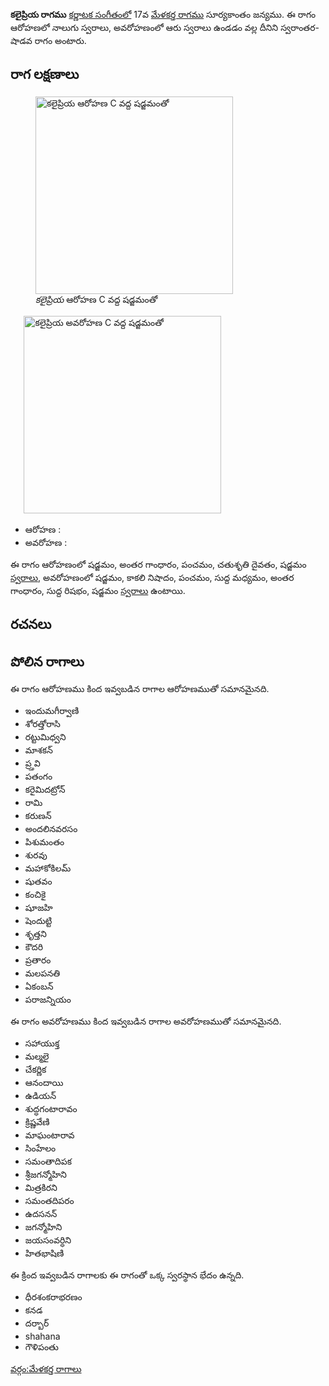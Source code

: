 {{Infobox ragam
	| name          	= కలైప్రియ
	| synonym	    	= 
	| mela          	= 
	| chakra        	= 
	| janaka        	= 
	| type          	= స్వరాంతర-శాడవ
	| arohanam      	= {{svaraC|S|G3|P|D2|S'}} 
	| avarohanam    	= {{svaraC|S'|N3|P|M1|G3|R1|S}}
	| jeeva         	=
	| chhaya        	=
	| nyasa         	=
	| vishesha      	= 
	| equivalent  		= 
}}
{{కర్ణాటక సంగీత రాగాలు}}
'''కలైప్రియ రాగము''' [[కర్ణాటక సంగీతం]]లో 17వ [[మేళకర్త రాగము]] సూర్యకాంతం జన్యము.  ఈ రాగం ఆరోహణలో నాలుగు స్వరాలు, అవరోహణంలో ఆరు స్వరాలు ఉండడం వల్ల దీనిని స్వరాంతర-షాడవ రాగం అంటారు.


==రాగ లక్షణాలు==
[[Image:kalaipriya_ar_kb2wiki.png|thumb|right|316px|''కలైప్రియ'' ఆరోహణ C వద్ద షడ్జమంతో]]
	[[Image:kalaipriya_av_kb2wiki.png|thumb|right|316px|''కలైప్రియ'' అవరోహణ C వద్ద షడ్జమంతో]]

* ఆరోహణ : {{svaraC|S|G3|P|D2|S'}} 
* అవరోహణ : {{svaraC|S'|N3|P|M1|G3|R1|S}}

ఈ రాగం ఆరోహణంలో షడ్జమం, అంతర గాంధారం, పంచమం, చతుశృతి దైవతం, షడ్జమం [[స్వరాలు]], అవరోహణంలో షడ్జమం, కాకలి  నిషాదం, పంచమం, సుద్ద మధ్యమం, అంతర గాంధారం, సుద్ద  రిషభం, షడ్జమం [[స్వరాలు]] ఉంటాయి.

==రచనలు==



==పోలిన రాగాలు==
ఈ రాగం ఆరోహణము కింద ఇవ్వబడిన రాగాల ఆరోహణముతో సమానమైనది.
* ఇందుమగీర్వాణి
* శోరత్తోరాసి
* రట్టుమిధ్వని
* మాశకన్
* ప్ర్తవి
* పతంగం
* కరైమిదట్రోన్
* రామి
* కరుణన్
* అందలినవరసం
* పిశుమంతం
* శురవు
* మహాకోకిలమ్
* షుతవం
* కంచికై
* షూజహి
* షెందుట్టి
* శృత్తని
* కౌదరి
* ప్రతారం
* మలపనతి
* ఏకంబన్
* పరాజన్నియం

ఈ రాగం అవరోహణము కింద ఇవ్వబడిన రాగాల అవరోహణముతో సమానమైనది.
* సహాయుక్త
* మల్మలై
* చేకర్ణిక
* ఆనందాయి
* ఉడియన్
* శుద్ధగంటారావం
* క్రిష్ణవేణి
* మాఘంటారావ
* సింహేలం
* సమంతాదిపక
* శ్రీజగన్మోహిని
* మిత్రకిరని
*  సమంతదిపరం
* ఉదసనన్
* జగన్మోహిని
* జయసంవర్ధిని
* హితభాషిణి

ఈ క్రింద ఇవ్వబడిన రాగాలకు ఈ రాగంతో ఒక్క స్వరస్థాన భేదం ఉన్నది.
* ధీరశంకరాభరణం
* కనడ
* దర్బార్
* shahana
* గౌళిపంతు



[[వర్గం:మేళకర్త రాగాలు]]